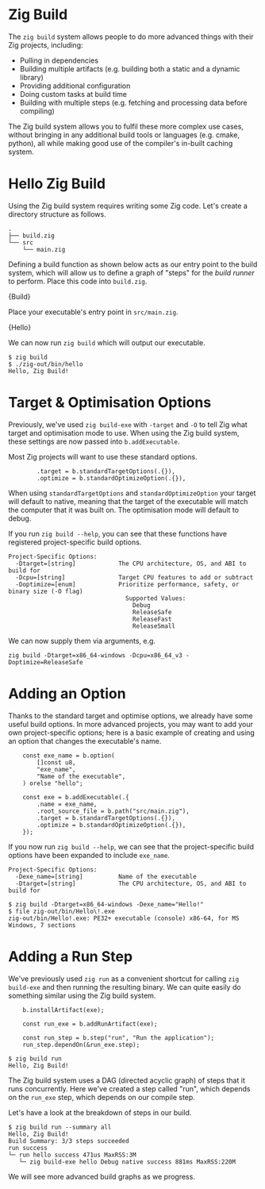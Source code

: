 

# Zig Build

The `zig build` system allows people to do more advanced things with their Zig
projects, including:

- Pulling in dependencies
- Building multiple artifacts (e.g. building both a static and a dynamic library)
- Providing additional configuration
- Doing custom tasks at build time
- Building with multiple steps (e.g. fetching and processing data before compiling)

The Zig build system allows you to fulfil these more complex use cases, without
bringing in any additional build tools or languages (e.g. cmake, python), all while making good
use of the compiler's in-built caching system.

# Hello Zig Build

Using the Zig build system requires writing some Zig code. Let's create a
directory structure as follows.

```
.
├── build.zig
└── src
    └── main.zig
```

Defining a build function as shown below acts as our entry point to the build
system, which will allow us to define a graph of "steps" for the _build runner_
to perform. Place this code into `build.zig`.

<CodeBlock language="zig">{Build}</CodeBlock>

Place your executable's entry point in `src/main.zig`.

<CodeBlock language="zig">{Hello}</CodeBlock>

We can now run `zig build` which will output our executable.

```
$ zig build
$ ./zig-out/bin/hello
Hello, Zig Build!
```

# Target & Optimisation Options

Previously, we've used `zig build-exe` with `-target` and `-O` to tell Zig what
target and optimisation mode to use. When using the Zig build system, these settings are
now passed into `b.addExecutable`.

Most Zig projects will want to use these standard options.

```zig
        .target = b.standardTargetOptions(.{}),
        .optimize = b.standardOptimizeOption(.{}),
```

When using `standardTargetOptions` and `standardOptimizeOption` your target will
default to native, meaning that the target of the executable will match the
computer that it was built on. The optimisation mode will default to debug.

If you run `zig build --help`, you can see that these functions have registered
project-specific build options.

```
Project-Specific Options:
  -Dtarget=[string]            The CPU architecture, OS, and ABI to build for
  -Dcpu=[string]               Target CPU features to add or subtract
  -Doptimize=[enum]            Prioritize performance, safety, or binary size (-O flag)
                                 Supported Values:
                                   Debug
                                   ReleaseSafe
                                   ReleaseFast
                                   ReleaseSmall
```

We can now supply them via arguments, e.g.

```
zig build -Dtarget=x86_64-windows -Dcpu=x86_64_v3 -Doptimize=ReleaseSafe
```

# Adding an Option

Thanks to the standard target and optimise options, we already have some useful
build options. In more advanced projects, you may want to add your own
project-specific options; here is a basic example of creating and using an option
that changes the executable's name.

```zig
    const exe_name = b.option(
        []const u8,
        "exe_name",
        "Name of the executable",
    ) orelse "hello";

    const exe = b.addExecutable(.{
        .name = exe_name,
        .root_source_file = b.path("src/main.zig"),
        .target = b.standardTargetOptions(.{}),
        .optimize = b.standardOptimizeOption(.{}),
    });
```

If you now run `zig build --help`, we can see that the project-specific build
options have been expanded to include `exe_name`.

```
Project-Specific Options:
  -Dexe_name=[string]          Name of the executable
  -Dtarget=[string]            The CPU architecture, OS, and ABI to build for
```

```
$ zig build -Dtarget=x86_64-windows -Dexe_name="Hello!"
$ file zig-out/bin/Hello\!.exe
zig-out/bin/Hello!.exe: PE32+ executable (console) x86-64, for MS Windows, 7 sections
```

# Adding a Run Step

We've previously used `zig run` as a convenient shortcut for calling `zig build-exe`
and then running the resulting binary. We can quite easily do something similar
using the Zig build system.

```zig
    b.installArtifact(exe);

    const run_exe = b.addRunArtifact(exe);

    const run_step = b.step("run", "Run the application");
    run_step.dependOn(&run_exe.step);
```

```
$ zig build run
Hello, Zig Build!
```

The Zig build system uses a DAG (directed acyclic graph) of steps that it runs
concurrently. Here we've created a step called "run", which depends on the
`run_exe` step, which depends on our compile step.

Let's have a look at the breakdown of steps in our build.

```
$ zig build run --summary all
Hello, Zig Build!
Build Summary: 3/3 steps succeeded
run success
└─ run hello success 471us MaxRSS:3M
   └─ zig build-exe hello Debug native success 881ms MaxRSS:220M
```

We will see more advanced build graphs as we progress.
